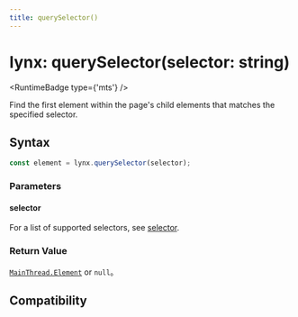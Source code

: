 ```yaml
---
title: querySelector()
---
```



# lynx: querySelector(selector: string)

<RuntimeBadge type={'mts'} />

Find the first element within the page's child elements that matches the specified selector.

## Syntax

```ts
const element = lynx.querySelector(selector);
```

### Parameters

#### selector

For a list of supported selectors, see [selector](../selector-query/selector-query-select#selector).

### Return Value

[`MainThread.Element`](../main-thread/main-thread-element) or `null`。

## Compatibility


<LegacyCompatTable metadata="lynx-api/lynx/querySelector" />

